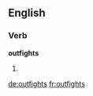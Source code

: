 ==English==

===Verb===
'''outfights'''

# {{third-person singular of|outfight}}

[[de:outfights]]
[[fr:outfights]]